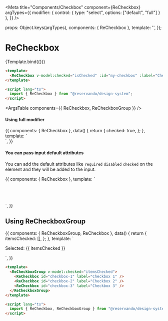 
<Meta
  title="Components/Checkbox"
  component={ReCheckbox}
  argTypes={{
    modifier: { control: { type: "select", options: ["default", "full"] } },
  }}
/>

  props: Object.keys(argTypes),
  components: { ReCheckbox },
  template: '<ReCheckbox v-model:checked="checked" :id="id" :modifier="modifier" :label="label" />',
});

# ReCheckbox

<Canvas>
  <Story
    name="basic"
    args={{
      id: "checkbox-id",
      label: "Checkbox label",
    }}
  >
    {Template.bind({})}
  </Story>
</Canvas>

```html
<template>
  <ReCheckbox v-model:checked="isChecked" :id="my-checkbox" :label="Checkbox label" />
</template>

<script lang="ts">
  import { ReCheckbox } from "@reservando/design-system";
</script>
```

<ArgsTable components={{ ReCheckbox, ReCheckboxGroup }} />

#### Using full modifier

<Canvas>
  <Story name="full mode">
    {{
      components: { ReCheckbox },
      data() {
        return {
          checked: true,
        };
      },
      template: `
      <div>
        <ReCheckbox modifier="full" id="checked" v-model:checked="checked" label="Checked"/>
      </div>
    `,
    }}
  </Story>
</Canvas>

#### You can pass input default attributes

You can add the default attributes like `required` `disabled` `checked` on the element and they will be added to the input.

<Canvas>
  <Story name="attributes">
    {{
      components: { ReCheckbox },
      template: `
      <div>
        <ReCheckbox id="checked-1" checked="checked" label="Checked"/> <br />
        <ReCheckbox id="indeterminate-1" checked="checked" :indeterminate="true" label="Indeterminate"/> <br />
        <ReCheckbox id="disabled-1" disabled="disabled" label="Disabled"/> <br />
        <ReCheckbox id="disabled-checked-1" checked="checked" disabled="disabled" label="Disabled checked"/> <br />
      </div>
    `,
    }}
  </Story>
</Canvas>

## Using ReCheckboxGroup

<Canvas>
  <Story name="checkbox group">
    {{
      components: { ReCheckboxGroup, ReCheckbox },
      data() {
        return {
          itemsChecked: [],
        };
      },
      template: `
        <ReCheckboxGroup v-model:checked="itemsChecked">
          <ReCheckbox id="checkbox-1" label="Checkbox 1" />
          <ReCheckbox id="checkbox-2" label="Checkbox 2" />
          <ReCheckbox id="checkbox-3" label="Checkbox 3" />
        </ReCheckboxGroup>
        <p class="hint mt-4">Selected: {{ itemsChecked }}</p>
      `,
    }}
  </Story>
</Canvas>

```html
<template>
  <ReCheckboxGroup v-model:checked="itemsChecked">
    <ReCheckbox id="checkbox-1" label="Checkbox 1" />
    <ReCheckbox id="checkbox-2" label="Checkbox 2" />
    <ReCheckbox id="checkbox-3" label="Checkbox 3" />
  </ReCheckboxGroup>
</template>

<script lang="ts">
  import { ReCheckbox, ReCheckboxGroup } from "@reservando/design-system";
</script>
```
